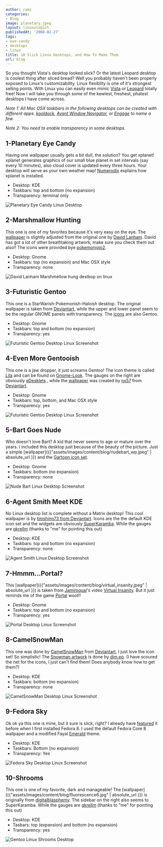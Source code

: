 ```yaml
---
author: rami
categories:
- Blog
image: planetary.jpeg
layout: linuxologist
publishedAt: '2008-02-27'
tags:
- eye-candy
- desktops
- linux
title: 10 Slick Linux Desktops, and How To Make Them
url: blog
---
```


So you thought Vista's desktop looked slick? Or the latest Leopard desktop is coolest thing after sliced bread? Well you probably haven't been properly exposed to Linux's customizability. Linux flexiblity is one of it's strongest selling points. With Linux you can easily even mimic [Vista](http://www.youtube.com/watch?v=WO8MTAfFhGg "Vista") or [Leopard](http://lifehacker.com/software/how-to/make-your-linux-desktop-look-like-a-mac-317110.php "Leopard") totally free! Now I will take you through some of the kewlest, freshest, phatest desktops I have come across.

_Note 1: All Mac OSX taskbars in the following desktops can be created with different apps. [kooldock](http://kde-apps.org/content/show.php?content=50910 "kooldock"), [Avant Window Navigator](https://launchpad.net/awn "Avant Window Navigator"), or [Engage](http://pimpyourlinux.com/linux-feature-review/enlightenment-engage-dock/ "Engage") to name a few._

_Note 2: You need to enable transparency in some desktops._


## 1-Planetary Eye Candy

Having one wallpaper usually gets a bit dull, the solution? You get xplanet! xplanet generates graphics of our small blue planet in set intervals (say every 10 minutes), also cloud cover is updated every three hours. Your desktop will serve as your own weather map! [Numerodix](http://www.matusiak.eu/numerodix/blog//index.php/2007/02/11/planetary-eyecandy/ "Numerodix") explains how xplanet is installed.

* Desktop: KDE
* Taskbars: top and bottom (no expansion)
* Transparency: terminal only

![Planetary Eye Candy Linux Desktop](/assets/images/content/blog/planetary.jpeg)

## 2-Marshmallow Hunting

This one is one of my favorites because it's very easy on the eye. The [wallpaper](http://www.dlanham.com/art/mmhunt/) is slightly adjusted from the original one by [David Lanham](http://www.dlanham.com "David Lanham"). David has got a lot of other breathtaking artwork, make sure you check them out also!! The icons were provided bye [pokemonjojo2](http://www.mibhouse.org/pokemon_jojo/files/ICON-Somatic-0.1.1.tar.gz "pokemonjojo2").

* Desktop: Gnome
* Taskbars: top (no expansion) and Mac OSX style
* Transparency: none

![David Lanham Marshmellow hung destkop on linux](/assets/images/content/blog/marchmellowhunt_screenshot.jpeg)

## 3-Futuristic Gentoo

This one is a StarWarish-Pokemonish-Haloish desktop. The original wallpaper is taken from [Deviantart](http://chojindsl.deviantart.com/art/Gentoo-Red-Green-Blue-21731222 "deviantart"), while the upper and lower panel seem to be the regular GNOME panels with transparency. The [icons](http://mirrors.tds.net/gentoo/distfiles/gentoo-bubble-icons-20060811.tar.gz "icons") are also Gentoo.

* Desktop: Gnome
* Taskbars: top and bottom (no expansion)
* Transparency: yes

![Futuristic Gentoo Desktop Linux Screenshot](/assets/images/content/blog/pokemon_screenshot.jpeg)


## 4-Even More Gentooish

This one is a jaw dropper, it just screams Gentoo! The icon theme is called [Lila](http://gnome-look.org/content/show.php/Lila-Gnome?content=73971 "Lila") and can be found on [Gnome-Look](http://www.gnome-look.org "Gnome-Look"). The gauges on the right are obviously [gDesklets](http://www.gdesklets.de/ "gDesklets") , while the [wallpaper](http://nx57.deviantart.com/art/angel-61452162 "wallpaper") was created by [nx57](http://nx57.deviantart.com/ "nx57") from [Deviantart](http://www.deviantart.com "Deviantart").

* Desktop: Gnome
* Taskbars: top, bottom, and Mac OSX style
* Transparency: yes 

![Futuristic Gentoo Desktop Linux Screenshot](/assets/images/content/blog/evenmoregentooish_screenshot.jpeg)


## 5-Bart Goes Nude

Who doesn't love Bart? A kid that never seems to age or mature over the years. I included this desktop just because of the beauty of the picture. Just a simple [wallpaper]({{"assets/images/content/blog/nudebart_wp.jpeg" | absolute_url }}) and the [Gartoon icon set](http://www.gnome-look.org/content/show.php/Gartoon+Icon+theme+%28v0.4.5%29?content=13527 "Gartoon icon set").

* Desktop: Gnome
* Taskbars: bottom (no expansion)
* Transparency: none

![Nude Bart Linux Desktop Screenshot](/assets/images/content/blog/nudebart_wp.jpeg)

## 6-Agent Smith Meet KDE

No Linux desktop list is complete without a Matrix desktop! This cool wallpaper is by [timshinn73 from Deviantart](http://timshinn73.deviantart.com/art/Agent-Smith-Final-1848736 "timshinn73 from Deviantart"). Icons are the the default KDE icon set and the widgets are obviously [SuperKaramba](http://netdragon.sourceforge.net/ "SuperKaramba"). While the gauges are [gkrellm](http://members.dslextreme.com/users/billw/gkrellm/gkrellm.html) (thanks to "me" for pointing this out)

* Desktop: KDE
* Taskbars: top and bottom (no expansion)
* Transparency: none

![Agent Smith Linux Desktop Screenshot](/assets/images/content/blog/screensmith.jpeg)

## 7-Hmmm...Portal?

This [wallpaper]({{"assets/images/content/blog/virtual_insanity.jpeg" | absolute_url }}) is taken from [Jamiroquai](http://en.wikipedia.org/wiki/Jamiroquai "Jamiroquai")'s video [Virtual Insanity](http://www.youtube.com/watch?v=gJmX1z1NY2c "Virtual Insanity"). But it just reminds me of the game [Portal](http://en.wikipedia.org/wiki/Portal_%28video_game%29 "Portal") woot!!

* Desktop: Gnome
* Taskbars: top and bottom (no expansion)
* Transparency: yes

![Portal Desktop Linux Screenshot](/assets/images/content/blog/hmmportal.jpeg)

## 8-CamelSnowMan

This one was done by [CamelSnowMan](http://camelsnowman.deviantart.com/ "CamelSnowMan") from [Deviantart](http://www.deviantart.com/ "Deviantart"), I just love the icon set! So simplistic! The [Snowman artwork](http://www.pixelgirlpresents.com/images/desktops/dim_po/Snow_Man_1600x1200.jpg "Snowman artwork") is done by [dim.po](http://dimpoart.deviantart.com/ "dim.po"). (I have scoured the net for the icons, I just can't find them! Does anybody know how to get them?)

* Desktop: KDE
* Taskbars: bottom (no expansion)
* Transparency: none

![CamelSnowMan Desktop Linux Screenshot](/assets/images/content/blog/gentoo_by_camelsnowman.jpeg)

## 9-Fedora Sky

Ok ok ya this one is mine, but it sure is slick, right? I already have [featured](/2008/01/02/i-just-installed-fedora-8) it before when I first installed Fedora 8. I used the default Fedora Core 8 wallpaper and a modified Fayal [Emerald](http://en.wikipedia.org/wiki/Emerald_%28window_decorator%29 "Emerald") theme.

* Desktop: KDE
* Taskbars: Bottom (no expansion)
* Transparency: Yes

![Fedora Sky Desktop Linux Screenshot](/assets/images/content/blog/fedora_sky.jpeg)

## 10-Shrooms

This one is one of my favorite, dark and manageable! The [wallpaper]({{"assets/images/content/blog/fluorescence6.jpg" | absolute_url }}) is originally from [digitalblasphemy](http://www.google.com/url?sa=t&ct=res&cd=1&url=http%3A%2F%2Fwww.digitalblasphemy.com%2F&ei=pbrER7vDA6Ow0QSyw4jcDQ&usg=AFQjCNF6iUqs3Z9rOVdqD4z2s4Q8MizO4g&sig2=X0IU37eTzW7Ux\_Nj2scWRA). The sidebar on the right also seems to SuperKaramba. While the gauges are [gkrellm](http://members.dslextreme.com/users/billw/gkrellm/gkrellm.html) (thanks to "me" for pointing this out)

* Desktop: KDE
* Tasbars: top (expansion) and bottom (no expansion)
* Transparency: yes

![Gentoo Linux Shrooms Desktop](/assets/images/content/blog/gentoo-linux.shrooms.png)